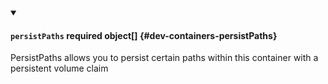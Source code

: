 


<details className="config-field" data-expandable="true" open>
<summary>

#### `persistPaths` <span className="config-field-required" data-required="false">required</span> <span className="config-field-type">object[]</span> <span className="config-field-default"></span> <span className="config-field-enum"></span> {#dev-containers-persistPaths}

PersistPaths allows you to persist certain paths within this container with a persistent volume claim

</summary>

<PartialPersistPathsreference />


</details>
